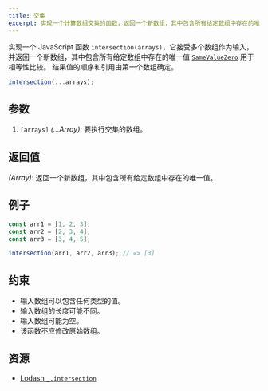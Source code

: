 ```yaml
---
title: 交集
excerpt: 实现一个计算数组交集的函数，返回一个新数组，其中包含所有给定数组中存在的唯一值。
---
```


实现一个 JavaScript 函数 `intersection(arrays)`，它接受多个数组作为输入，并返回一个新数组，其中包含所有给定数组中存在的唯一值 [`SameValueZero`](http://ecma-international.org/ecma-262/7.0/#sec-samevaluezero) 用于相等性比较。 结果值的顺序和引用由第一个数组确定。

```js
intersection(...arrays);
```

## 参数

1. `[arrays]` *(...Array)*: 要执行交集的数组。

## 返回值

*(Array)*: 返回一个新数组，其中包含所有给定数组中存在的唯一值。

## 例子

```js
const arr1 = [1, 2, 3];
const arr2 = [2, 3, 4];
const arr3 = [3, 4, 5];

intersection(arr1, arr2, arr3); // => [3]
```

## 约束

* 输入数组可以包含任何类型的值。
* 输入数组的长度可能不同。
* 输入数组可能为空。
* 该函数不应修改原始数组。

## 资源

* [Lodash `_.intersection`](https://lodash.com/docs/#intersection)
